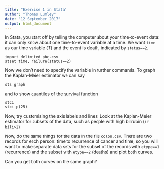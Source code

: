 ```yaml
---
title: "Exercise 1 in Stata"
author: "Thomas Lumley"
date: "12 September 2017"
output: html_document
---
```


In Stata, you start off by telling the computer about your time-to-event data: it can only know about one time-to-event variable at a time.  We want `time` as our time variable ($T$) and the event is death, indicated by `status==2`. 

```
import delimited pbc.csv
stset time, failure(status==2)
```

Now we don't need to specify the variable in further commands.  To graph the Kaplan-Meier estimator we can say

```
sts graph
```

and to show quantiles of the survival function

```
stci
stci p(25)
```



Now, try customising the axis labels and lines.   Look at the Kaplan-Meier estimator for subsets of the data, such as people with high bilirubin (`if bili>2`)


Now, do the same things for the data in the file `colon.csv`.  There are two records for each person: time to recurrence of cancer and time, so you will want to make separate data sets for the subset of the records with `etype==1` (recurrence) and the subset with `etype==2` (deaths) and plot both curves.

Can you get both curves on the same graph? 

